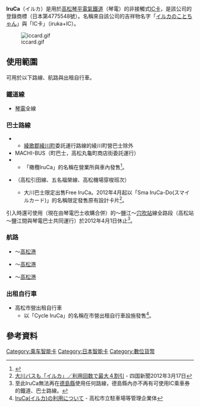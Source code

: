 '''IruCa'''（イルカ）是用於[[高松琴平電氣鐵道|高松琴平電氣鐵道]]（琴電）的非接觸式[[IC卡|IC卡]]，是該公司的登錄商標（日本第4775548號）。名稱來自該公司的吉祥物名字「[[海豚|イルカ]]のことちゃん」與「IC卡」（iruka+IC）。

[[File:iccard.gif|thumb]]
== 使用範圍 ==
可用於以下路線、航路與出租自行車。
=== 鐵道線 ===
*[[高松琴平電氣鐵道|琴電]]全線

=== 巴士路線 ===
*{{link-ja|琴電巴士|ことでんバス}}
**[[綾歌郡|綾歌郡]][[綾川町|綾川町]]委託運行路線的綾川町營巴士除外
*MACHI-BUS（町巴士，高松丸龜町商店街委託運行）
*{{link-ja|小豆島橄欖巴士|小豆島オリーブバス}}
**「橄欖IruCa」的名稱在營業所與車內發售<ref>{{PDFlink|[http://www.kotoden.co.jp/publichtm/kotoden/new/2010/20101201press/shodoshima_olive_iruca_press.pdf 小豆島オリーブバスにIruCaを導入] 高松琴平電気鉄道 2010年12月1日}}</ref>。
*{{link-ja|大川巴士|大川バス}}（高松引田線、五名福榮線、高松機場穿梭班次）
**大川巴士限定出售Free IruCa。2012年4月起以「Sma IruCa-Do(スマイルカード)」的名稱限定發售原有設計卡片<ref>[http://www.shikoku-np.co.jp/kagawa_news/economy/20120317000117 大川バスも「イルカ」／利用回数で最大４割引] {{Wayback|url=http://www.shikoku-np.co.jp/kagawa_news/economy/20120317000117 |date=20120319193438 }} - 四国新聞2012年3月17日</ref>。

引入時還可使用{{link-ja|德島西部交通|徳島西部交通}}（現在由琴電巴士收購合併）的{{link-ja|高松站前巴士總站|高松駅前バスターミナル|高松站}}～鹽江～[[穴吹站|穴吹站]]線全路段（高松站～鹽江間與琴電巴士共同運行）於2012年4月1日休止<ref>至此IruCa無法再在[[德島縣|德島縣]]使用任何路線，德島縣內亦不再有可使用IC乘車券的鐵道、巴士路線。</ref>。

=== 航路 ===
*{{link-ja|內海渡輪|内海フェリー}} {{link-ja|草壁港|草壁港}}～[[高松港|高松港]]
*{{link-ja|小豆島國際渡輪|小豆島国際フェリー}} {{link-ja|池田港 (香川縣)|池田港 (香川県)|池田港}}～[[高松港|高松港]]
*{{link-ja|四國渡輪|四国フェリー}} {{link-ja|土庄港|土庄港}}～[[高松港|高松港]]

=== 出租自行車 ===
*高松市營出租自行車
**以「Cycle IruCa」的名稱在市營出租自行車設施發售<ref>[http://takamatsu-parking.com/bicycleparking/iruca_use/ IruCa(イルカ)の利用について] {{Wayback|url=http://takamatsu-parking.com/bicycleparking/iruca_use/ |date=20200218201136 }} - 高松市立駐車場等管理企業体</ref>。
== 參考資料 ==
{{Reflist}}

{{日本電子票證}}
{{信用卡}}

[[Category:乘车智能卡|Category:乘车智能卡]]
[[Category:日本智能卡|Category:日本智能卡]]
[[Category:數位貨幣|Category:數位貨幣]]